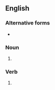 {{also|cockblock}}
==English==

===Alternative forms===
* {{l|en|cockblock}}

===Noun===
{{en-noun}}

# {{alternative spelling of|cockblock|lang=en}}

===Verb===
{{en-verb}}

# {{alternative spelling of|cockblock|lang=en}}
